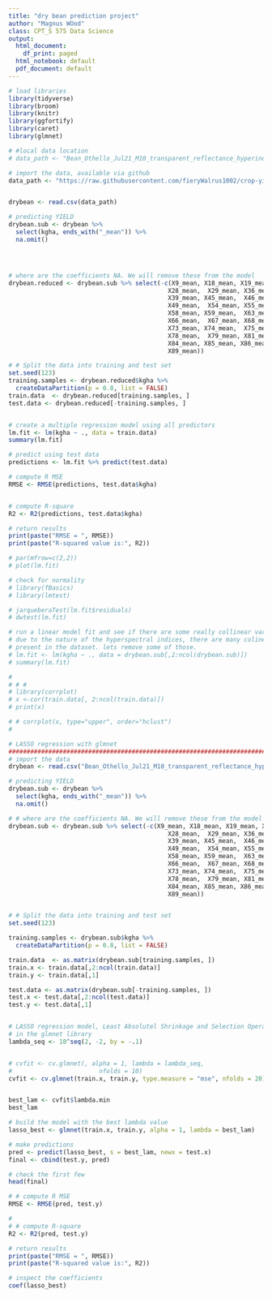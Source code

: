 ```yaml
---
title: "dry bean prediction project"
author: "Magnus WOod"
class: CPT_S 575 Data Science
output:
  html_document:
    df_print: paged
  html_notebook: default
  pdf_document: default
---
```




```r
# load libraries
library(tidyverse)
library(broom)
library(knitr)
library(ggfortify)
library(caret)
library(glmnet)

# #local data location
# data_path <- "Bean_Othello_Jul21_M10_transparent_reflectance_hyperindices.csv"

# import the data, available via github
data_path <- "https://raw.githubusercontent.com/fieryWalrus1002/crop-yield-prediction-rs/main/Bean_Othello_Jul21_M10_transparent_reflectance_hyperindices.csv"


drybean <- read.csv(data_path)


```

```r
# predicting YIELD
drybean.sub <- drybean %>%
  select(kgha, ends_with("_mean")) %>%
  na.omit()




# where are the coefficients NA. We will remove these from the model
drybean.reduced <- drybean.sub %>% select(-c(X9_mean, X18_mean, X19_mean, X27_mean,
                                            X28_mean,  X29_mean, X36_mean,  X37_mean, X38_mean,
                                            X39_mean, X45_mean,  X46_mean, X47_mean,  X48_mean,
                                            X49_mean,  X54_mean, X55_mean,  X56_mean, X57_mean,
                                            X58_mean, X59_mean,  X63_mean, X64_mean,  X65_mean, 
                                            X66_mean,  X67_mean, X68_mean,  X69_mean, X72_mean, 
                                            X73_mean, X74_mean,  X75_mean, X76_mean,  X77_mean,
                                            X78_mean,  X79_mean, X81_mean, X82_mean,  X83_mean,
                                            X84_mean, X85_mean, X86_mean,  X87_mean, X88_mean,
                                            X89_mean))

# # Split the data into training and test set
set.seed(123)
training.samples <- drybean.reduced$kgha %>%
  createDataPartition(p = 0.8, list = FALSE)
train.data  <- drybean.reduced[training.samples, ]
test.data <- drybean.reduced[-training.samples, ]


# create a multiple regression model using all predictors
lm.fit <- lm(kgha ~ ., data = train.data)
summary(lm.fit)

# predict using test data
predictions <- lm.fit %>% predict(test.data)

# compute R MSE
RMSE <- RMSE(predictions, test.data$kgha)


# compute R-square
R2 <- R2(predictions, test.data$kgha)

# return results
print(paste("RMSE = ", RMSE))
print(paste("R-squared value is:", R2))

# par(mfrow=c(2,2))
# plot(lm.fit)

# check for normality 
# library(fBasics)
# library(lmtest)

# jarqueberaTest(lm.fit$residuals)
# dwtest(lm.fit)

# run a linear model fit and see if there are some really collinear variables
# due to the nature of the hyperspectral indices, there are many colinear variables
# present in the dataset. lets remove some of those.
# lm.fit <- lm(kgha ~ ., data = drybean.sub[,2:ncol(drybean.sub)])
# summary(lm.fit)

# 
# # #
# library(corrplot)
# x <-cor(train.data[, 2:ncol(train.data)])
# print(x)

# # corrplot(x, type="upper", order="hclust")
# 


```


```r
# LASSO regression with glmnet
#####################################################################################################
# import the data
drybean <- read.csv("Bean_Othello_Jul21_M10_transparent_reflectance_hyperindices.csv") %>% na.omit()

# predicting YIELD
drybean.sub <- drybean %>%
  select(kgha, ends_with("_mean")) %>%
  na.omit()

# # where are the coefficients NA. We will remove these from the model
drybean.sub <- drybean.sub %>% select(-c(X9_mean, X18_mean, X19_mean, X27_mean,
                                            X28_mean,  X29_mean, X36_mean,  X37_mean, X38_mean,
                                            X39_mean, X45_mean,  X46_mean, X47_mean,  X48_mean,
                                            X49_mean,  X54_mean, X55_mean,  X56_mean, X57_mean,
                                            X58_mean, X59_mean,  X63_mean, X64_mean,  X65_mean,
                                            X66_mean,  X67_mean, X68_mean,  X69_mean, X72_mean,
                                            X73_mean, X74_mean,  X75_mean, X76_mean,  X77_mean,
                                            X78_mean,  X79_mean, X81_mean, X82_mean,  X83_mean,
                                            X84_mean, X85_mean, X86_mean,  X87_mean, X88_mean,
                                            X89_mean))


# # Split the data into training and test set
set.seed(123)

training.samples <- drybean.sub$kgha %>%
  createDataPartition(p = 0.8, list = FALSE)

train.data  <- as.matrix(drybean.sub[training.samples, ])
train.x <- train.data[,2:ncol(train.data)]
train.y <- train.data[,1]

test.data <- as.matrix(drybean.sub[-training.samples, ])
test.x <- test.data[,2:ncol(test.data)]
test.y <- test.data[,1]


# LASSO regression model, Least Absolutel Shrinkage and Selection Operator
# in the glmnet library
lambda_seq <- 10^seq(2, -2, by = -.1)


# cvfit <- cv.glmnet(, alpha = 1, lambda = lambda_seq,
#                        nfolds = 10)
cvfit <- cv.glmnet(train.x, train.y, type.measure = "mse", nfolds = 20)


best_lam <- cvfit$lambda.min
best_lam

# build the model with the best lambda value
lasso_best <- glmnet(train.x, train.y, alpha = 1, lambda = best_lam)

# make predictions
pred <- predict(lasso_best, s = best_lam, newx = test.x)
final <- cbind(test.y, pred)

# check the first few
head(final)

# # compute R MSE
RMSE <- RMSE(pred, test.y)

# 
# # compute R-square
R2 <- R2(pred, test.y)

# return results
print(paste("RMSE = ", RMSE))
print(paste("R-squared value is:", R2))

# inspect the coefficients
coef(lasso_best)

```
```r

```

